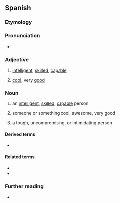 ==Spanish==

===Etymology===
{{suffix|es|chingar|ón}}

===Pronunciation===
{{es-IPA}}
* {{rhymes|es|on|s=2}}

===Adjective===
{{es-adj}}

# {{lb|es|Mexico|colloquial|of a person}} [[intelligent]], [[skilled]], [[capable]]
#: {{syn|es|inteligente|hábil|capaz}}
#: {{ant|es|menso|q1=Mexico|tonto|idiota|güey|q4=Mexico}}
# {{lb|es|Mexico|colloquial}} [[cool]], very [[good]]

===Noun===
{{es-noun|m|f=chingona}}

# {{lb|es|Mexico|colloquial}} an [[intelligent]], [[skilled]], [[capable]] person
# {{lb|es|Mexico|colloquial}} someone or something cool, awesome, very good
# {{lb|es|Mexico|colloquial|vulgar}} a tough, uncompromising, or intimidating person

====Derived terms====
* {{l|es|chingonería}}

====Related terms====
* {{l|es|chingar}}
* {{l|es|chingadera}}

===Further reading===
* {{R:DRAE}}